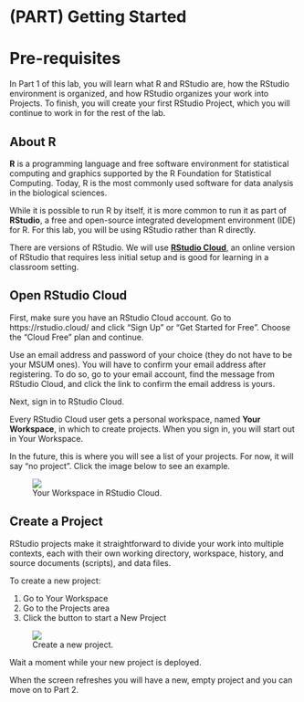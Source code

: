 # (PART) Getting Started {-}

# Pre-requisites

In Part 1 of this lab, you will learn what R and RStudio are, how the RStudio environment is organized, and how RStudio organizes your work into Projects. To finish, you will create your first RStudio Project, which you will continue to work in for the rest of the lab.

## About R

**R** is a programming language and free software environment for statistical computing and graphics supported by the R Foundation for Statistical Computing. Today, R is the most commonly used software for data analysis in the biological sciences.

While it is possible to run R by itself, it is more common to run it as part of **RStudio**, a free and open-source integrated development environment (IDE) for R. For this lab, you will be using RStudio rather than R directly.

There are versions of RStudio. We will use **[RStudio Cloud](https://rstudio.cloud/)**, an online version of RStudio that requires less initial setup and is good for learning in a classroom setting. 

## Open RStudio Cloud

First, make sure you have an RStudio Cloud account. Go to https://rstudio.cloud/ and click "Sign Up" or "Get Started for Free". Choose the "Cloud Free" plan and continue.

Use an email address and password of your choice (they do not have to be your MSUM ones). You will have to confirm your email address after registering. To do so, go to your email account, find the message from RStudio Cloud, and click the link to confirm the email address is yours.

Next, sign in to RStudio Cloud.

Every RStudio Cloud user gets a personal workspace, named **Your Workspace**, in which to create projects. When you sign in, you will start out in Your Workspace.

In the future, this is where you will see a list of your projects. For now, it will say "no project". Click the image below to see an example.

<figure class="figure">
  <a href="images/rstudio_cloud_your_workspace.png" data-lightbox="rstudio-start" data-title="Your Workspace in RStudio Cloud."><img src="images/rstudio_cloud_your_workspace.png" class="figure-img img-thumbnail"></a>
  <figcaption class="figure-caption">Your Workspace in RStudio Cloud.</figcaption>
</figure>


## Create a Project

RStudio projects make it straightforward to divide your work into multiple contexts, each with their own working directory, workspace, history, and source documents (scripts), and data files.

To create a new project:

1. Go to Your Workspace
2. Go to the Projects area
2. Click the button to start a New Project

<figure class="figure">
  <a href="images/rstudio_cloud_new_project.png" data-lightbox="rstudio-start" data-title="Create a new project."><img src="images/rstudio_cloud_new_project.png" class="figure-img img-thumbnail"></a>
  <figcaption class="figure-caption">Create a new project.</figcaption>
</figure>

Wait a moment while your new project is deployed.

When the screen refreshes you will have a new, empty project and you can move on to Part 2.